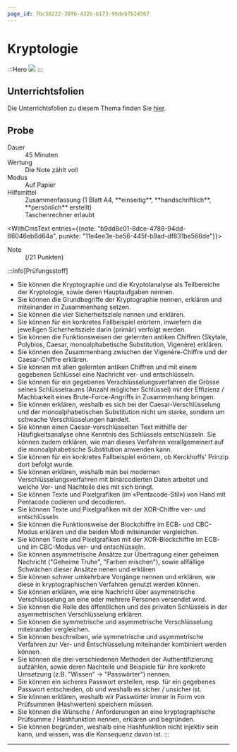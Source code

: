 ```yaml
---
page_id: 7bc58222-30f6-432b-b173-96deb7b24567
---
```



# Kryptologie
:::Hero
![](img/cryptology-hero.jpg)
:::

## Unterrichtsfolien
Die Unterrichtsfolien zu diesem Thema finden Sie [hier](https://erzbe-my.sharepoint.com/:f:/g/personal/silas_berger_gbsl_ch/EvZU9wlfJk1Fq3Giklfxh0gB6I9bDqFAXHS-8LLpBny89w?e=j1G72u).

## Probe
<DefinitionList>
  <dt>Dauer</dt>
  <dd>45 Minuten</dd>

  <dt>Wertung</dt>
  <dd>Die Note zählt voll</dd>

  <dt>Modus</dt>
  <dd>Auf Papier</dd>

  <dt>Hilfsmittel</dt>
  <dd>Zusammenfassung (1 Blatt A4, **einseitig**, **handschriftlich**, **persönlich** erstellt)</dd>
  <dd>Taschenrechner erlaubt</dd>

  <WithCmsText entries={{note: "b9dd8c01-8dce-4788-94dd-66046eb6d64a", punkte: "11e4ee3e-be56-445f-b9ad-df831be566de"}}>
    <dt>Note</dt>
    <dd>__<CmsText name="note" />__ (<CmsText name="punkte" />/21 Punkten)</dd>
  </WithCmsText>
</DefinitionList>

:::info[Prüfungsstoff]
- Sie können die Kryptographie und die Kryptolanalyse als Teilbereiche der Kryptologie, sowie deren Hauptaufgaben nennen.
- Sie können die Grundbegriffe der Kryptographie nennen, erklären und miteinander in Zusammenhang setzen.
- Sie können die vier Sicherheitsziele nennen und erklären.
- Sie können für ein konkretes Fallbeispiel erörtern, inwiefern die jeweiligen Sicherheitsziele darin (primär) verfolgt werden.
- Sie können die Funktionsweisen der gelernten antiken Chiffren (Skytale, Polybios, Caesar, monoalphabetische Substitution, Vigenère) erklären.
- Sie können den Zusammenhang zwischen der Vigenère-Chiffre und der Caesar-Chiffre erklären.
- Sie können mit allen gelernten antiken Chiffren und mit einem gegebenen Schlüssel eine Nachricht ver- und entschlüsseln.
- Sie können für ein gegebenes Verschlüsselungsverfahren die Grösse seines Schlüsselraums (Anzahl möglicher Schlüssel) mit der Effizienz / Machbarkeit eines Brute-Force-Angriffs in Zusammenhang bringen.
- Sie können erklären, weshalb es sich bei der Caesar-Verschlüsselung und der monoalphabetischen Substitution nicht um starke, sondern um schwache Verschlüsselungen handelt.
- Sie können einen Caesar-verschlüsselten Text mithilfe der Häufigkeitsanalyse ohne Kenntnis des Schlüssels entschlüsseln. Sie können zudem erklären, wie man dieses Verfahren verallgemeinert auf die monoalphabetische Substitution anwenden kann.
- Sie können für ein konkretes Fallbeispiel erörtern, ob Kerckhoffs' Prinzip dort befolgt wurde.
- Sie können erklären, weshalb man bei modernen Verschlüsselungsverfahren mit binärcodierten Daten arbeitet und welche Vor- und Nachteile dies mit sich bringt.
- Sie können Texte und Pixelgrafiken (im «Pentacode-Stil») von Hand mit Pentacode codieren und decodieren.
- Sie können Texte und Pixelgrafiken mit der XOR-Chiffre ver- und entschlüsseln.
- Sie können die Funktionsweise der Blockchiffre im ECB- und CBC-Modus erklären und die beiden Modi miteinander vergleichen.
- Sie können Texte und Pixelgrafiken mit der XOR-Blockchiffre im ECB- und im CBC-Modus ver- und entschlüsseln.
- Sie können asymmetrische Ansätze zur Übertragung einer geheimen Nachricht ("Geheime Truhe", "Farben mischen"), sowie allfällige Schwächen dieser Ansätze nenen und erklären
- Sie können schwer umkehrbare Vorgänge nennen und erklären, wie diese in kryptographischen Verfahren genutzt werden können.
- Sie können erklären, wie eine Nachricht über asymmetrische Verschlüsselung an eine oder mehrere Personen versendet wird.
- Sie können die Rolle des öffentlichen und des privaten Schlüssels in der asymmetrischen Verschlüsselung erklären.
- Sie können die symmetrische und asymmetrische Verschlüsselung miteinander vergleichen.
- Sie können beschreiben, wie symmetrische und asymmetrische Verfahren zur Ver- und Entschlüsselung miteinander kombiniert werden können.
- Sie können die drei verschiedenen Methoden der Authentifizierung aufzählen, sowie deren Nachteile und Beispiele für ihre konkrete Umsetzung (z.B. "Wissen" → "Passwörter") nennen.
- Sie können ein sicheres Passwort erstellen, resp. für ein gegebenes Passwort entscheiden, ob und weshalb es sicher / unsicher ist.
- Sie können erklären, weshalb wir Passwörter immer in Form von Prüfsummen (Hashwerten) speichern müssen.
- Sie können die Wünsche / Anforderungen an eine kryptographische Prüfsumme / Hashfunktion nennen, erklären und begründen.
- Sie können begründen, weshalb eine Hashfunktion nicht injektiv sein kann, und wissen, was die Konsequenz davon ist.
:::

---